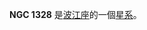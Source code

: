 {{NGCInfoBox|NGCID=NGC 1328|發現者=法蘭斯·萊文沃思|發現日期=1886年-月-日|其他編號=NPM1G -04.0149|曆元=J2000.0|赤經=3時25分39秒
|赤緯=-4°7'28"|星座=波江座|星體=星系|星等=14|表面亮度=13.3|藍等=15}}

'''NGC 1328''' 是[[波江座|波江座]]的一個[[星系|星系]]。

{{NGCReference|1328}}
{{Catalogs|NGC=1328}}